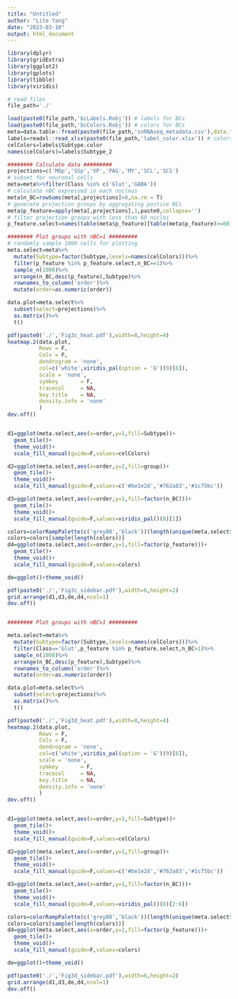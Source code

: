```yaml
---
title: "Untitled"
author: "Lite Yang"
date: "2023-03-10"
output: html_document
---
```


```r
library(dplyr)
library(gridExtra)
library(ggplot2)
library(gplots)
library(tibble)
library(viridis)

# read files
file_path='./'

load(paste0(file_path,'bcLabels.Robj')) # labels for BCs
load(paste0(file_path,'bcColors.Robj')) # colors for BCs
meta=data.table::fread(paste0(file_path,'snRNAseq_metadata.csv'),data.table = F) # Seurat meta data
labels=readxl::read_xlsx(paste0(file_path,'label_color.xlsx')) # colors for clusters
celColors=labels$Subtype.color
names(celColors)=labels$Subtype_2

######## Calculate data #########
projections=c('MOp','SSp','VP','PAG','MY','SCL','SCS')
# subset for neuronal cells
meta=meta%>%filter(Class %in% c('Glut','GABA'))
# calculate nBC expressed in each nucleus
meta$n_BC=rowSums(meta[,projections]>0,na.rm = T)
# generate projection groups by aggregating postive BCs
meta$p_feature=apply(meta[,projections],1,paste0,collapse='')
# filter projection groups with less than 60 nuclei
p_feature.select=names(table(meta$p_feature)[table(meta$p_feature)>=60])

######## Plot groups with nBC=1 #########
# randomly sample 1000 cells for plotting
meta.select=meta%>%
  mutate(Subtype=factor(Subtype,levels=names(celColors)))%>%
  filter(p_feature %in% p_feature.select,n_BC==1)%>%
  sample_n(1000)%>%
  arrange(n_BC,desc(p_feature),Subtype)%>%
  rownames_to_column('order')%>%
  mutate(order=as.numeric(order))

data.plot=meta.select%>%
  subset(select=projections)%>%
  as.matrix()%>%
  t()

pdf(paste0('./','Fig3c_heat.pdf'),width=8,height=4)
heatmap.2(data.plot,
          Rowv = F,
          Colv = F,
          dendrogram = 'none',
          col=c('white',viridis_pal(option = 'G')(9)[6]),
          scale = 'none',
          symkey       = F,
          tracecol     = NA,
          key.title    = NA,
          density.info = 'none'
          )
dev.off()


d1=ggplot(meta.select,aes(x=order,y=1,fill=Subtype))+
  geom_tile()+
  theme_void()+
  scale_fill_manual(guide=F,values=celColors)

d2=ggplot(meta.select,aes(x=order,y=1,fill=group))+
  geom_tile()+
  theme_void()+
  scale_fill_manual(guide=F,values=c('#be1e2d','#762a83','#1c75bc'))

d3=ggplot(meta.select,aes(x=order,y=1,fill=factor(n_BC)))+
  geom_tile()+
  theme_void()+
  scale_fill_manual(guide=F,values=viridis_pal()(8)[1])

colors=colorRampPalette(c('grey80','black'))(length(unique(meta.select$p_feature)))
colors=colors[sample(length(colors))]
d4=ggplot(meta.select,aes(x=order,y=1,fill=factor(p_feature)))+
  geom_tile()+
  theme_void()+
  scale_fill_manual(guide=F,values=colors)

de=ggplot()+theme_void()

pdf(paste0('./','Fig3c_sidebar.pdf'),width=6,height=2)
grid.arrange(d1,d3,de,d4,ncol=1)
dev.off()


######## Plot groups with nBC>1 #########

meta.select=meta%>%
  mutate(Subtype=factor(Subtype,levels=names(celColors)))%>%
  filter(Class=='Glut',p_feature %in% p_feature.select,n_BC>1)%>%
  sample_n(1000)%>%
  arrange(n_BC,desc(p_feature),Subtype)%>%
  rownames_to_column('order')%>%
  mutate(order=as.numeric(order))

data.plot=meta.select%>%
  subset(select=projections)%>%
  as.matrix()%>%
  t()

pdf(paste0('./','Fig3d_heat.pdf'),width=8,height=4)
heatmap.2(data.plot,
          Rowv = F,
          Colv = F,
          dendrogram = 'none',
          col=c('white',viridis_pal(option = 'G')(9)[6]),
          scale = 'none',
          symkey       = F,
          tracecol     = NA,
          key.title    = NA,
          density.info = 'none'
          )
dev.off()


d1=ggplot(meta.select,aes(x=order,y=1,fill=Subtype))+
  geom_tile()+
  theme_void()+
  scale_fill_manual(guide=F,values=celColors)

d2=ggplot(meta.select,aes(x=order,y=1,fill=group))+
  geom_tile()+
  theme_void()+
  scale_fill_manual(guide=F,values=c('#be1e2d','#762a83','#1c75bc'))

d3=ggplot(meta.select,aes(x=order,y=1,fill=factor(n_BC)))+
  geom_tile()+
  theme_void()+
  scale_fill_manual(guide=F,values=viridis_pal()(8)[2:6])

colors=colorRampPalette(c('grey80','black'))(length(unique(meta.select$p_feature)))
colors=colors[sample(length(colors))]
d4=ggplot(meta.select,aes(x=order,y=1,fill=factor(p_feature)))+
  geom_tile()+
  theme_void()+
  scale_fill_manual(guide=F,values=colors)

de=ggplot()+theme_void()

pdf(paste0('./','Fig3d_sidebar.pdf'),width=6,height=2)
grid.arrange(d1,d3,de,d4,ncol=1)
dev.off()

```

